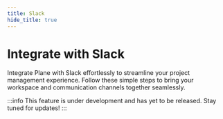 ```yaml
---
title: Slack
hide_title: true
---
```



<div className="tag-wrapper">
 <h1>Integrate with Slack</h1>
<Tags 
  tags={[ 
    { name: "Pro", additionalClass: "pro" }
  ]} 
 />
</div>

Integrate Plane with Slack effortlessly to streamline your project management experience. Follow these simple steps to bring your workspace and communication channels together seamlessly.

:::info
This feature is under development and has yet to be released. Stay tuned for updates!
:::

